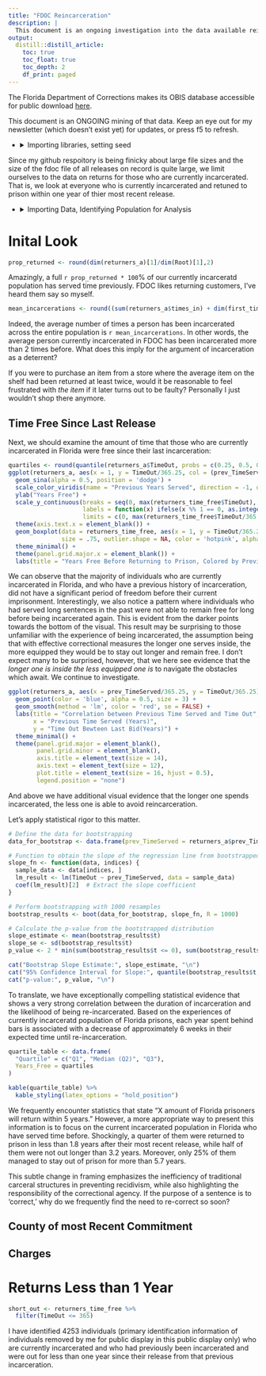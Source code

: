 ```yaml
---
title: "FDOC Reincarceration"
description: |
  This document is an ongoing investigation into the data available reincarcerations in Florida. I choose not to use the term "recidivism", as the term implies a focus on reoffending and the idea of a "criminal" identity, rather than acknowledging the complex social, economic, and systemic factors at play.
output:
  distill::distill_article:
    toc: true
    toc_float: true
    toc_depth: 2
    df_print: paged
---
```

The Florida Department of Corrections makes its OBIS database accessible for public download [here](https://fdc.myflorida.com/pub/obis_request.html).

This document is an ONGOING mining of that data. Keep an eye out for my newsletter (which doesn’t exist yet) for updates, or press f5 to refresh.

<ul>
    <li>
      <details>
        <summary>Importing libraries, setting seed</summary>
        <p>
```r
# Packages utilized:
pkgs = c("readxl",
         "dplyr",
         "DT",
         "ggforce",
         "kableExtra",
         "viridis",
         "boot")
inst = lapply(pkgs, library, character.only = TRUE)
set.seed(8675309)
```
  </p>
  </details>
  </li>
</ul>

Since my github respoitory is being finicky about large file sizes and the size of the fdoc file of all releases on record is quite large, we limit ourselves to the data on returns for those who are currently incarcerated. That is, we look at everyone who is currently incarcerated and retuned to prison within one year of thier most recent release.

<ul>
    <li>
      <details>
        <summary>Importing Data, Identifying Population for Analysis</summary>
        <p>
```r
base_dir <- "/Users/johnwise/Downloads"
Root <- read_excel(paste0(base_dir, "/Inmate_Active_2023-10.XLSX"))
Incarhist <- read_excel(paste0(base_dir, "/Inmate_Active_2023-10.XLSX"), sheet = 6)

first_timers <- Incarhist %>%
  arrange(DCNumber, desc(ReceiptDate)) %>%
  group_by(DCNumber) %>%
  mutate(row_num = row_number()) %>%
  filter(row_num <= 2) %>%
  select(-row_num) %>%
  count(DCNumber) %>%
  filter(n==1)
```
Remove first-timers from analysis
```r
returners <- anti_join(Incarhist, first_timers, by ='DCNumber')
# grab the two most recent receipts of those who have returned
returners_current_and_last <- returners %>%
  arrange(DCNumber, desc(ReceiptDate)) %>%
  group_by(DCNumber) %>%
  mutate(row_num = row_number()) %>%
  filter(row_num <= 2) %>%
  select(-row_num)
```
Calcualte time total time served for each person prior to most recent incarceration
```r
served_prior <- returners %>%
  mutate(time_served = ifelse(!is.na(ReleaseDate), as.numeric(difftime(ReleaseDate, ReceiptDate, units = "days")), NA)) %>%
  group_by(DCNumber) %>%
  summarize(prev_TimeServed = sum(time_served, na.rm = TRUE))
```
Discovering the amount of time each person was free last time they were out
```r
returners_time_free <- returners_current_and_last %>%
  group_by(DCNumber) %>%
  summarise(TimeOut = as.numeric(difftime(max(ReceiptDate, na.rm = TRUE), max(ReleaseDate, na.rm = TRUE), units = "days"))) %>% # Note, there were 7 entires for which a negative time free was calculated. Investigation shows
  filter(TimeOut >= 0) # that this is due to these individuals having missing most ReceiptDate for most recent conviction.
# We omit these 7 observations for the purpose of this analysis
```
Determining how many times each person has been incarcerated
```r
times_in <- returners %>%
  group_by(DCNumber) %>%
  summarize(times_in = n())
```

Going back to fetch general information on those identified, compiling with calculated values
```r
returners_a <- merge(merge(merge(Root, returners_time_free, by = 'DCNumber'), served_prior, by = 'DCNumber'), times_in, by = 'DCNumber')
```
Removing outlier
```r
# Not sure why the FDOC has the individual with DC Number 872984 as initially coming to prison on 1901-01-01, but we will omit this individual from our analyses as well.
returners_a <- returners_a[-which(returners_a['DCNumber']=='872984'),]
```

  </p>
  </details>
  </li>
</ul>


# Inital Look

```r
prop_returned <- round(dim(returners_a)[1]/dim(Root)[1],2)
```

Amazingly, a full `r prop_returned * 100`% of our currently incarceratd population has served time previously. FDOC likes returning customers, I've heard them say so myself.

```r
mean_incarcerations <- round((sum(returners_a$times_in) + dim(first_timers)[1])/dim(Root)[1],2)
```

Indeed, the average number of times a person has been incarcerated across the entire population is `r mean_incarcerations`. In other words, the average person currently incarcerated in FDOC has been incarcerated more than 2 times before. What does this imply for the argument of incarceration as a deterrent?

If you were to purchase an item from a store where the average item on the shelf had been returned at least twice, would it be reasonable to feel frustrated with *the item* if it later turns out to be faulty? Personally I just wouldn't shop there anymore.

## Time Free Since Last Release
Next, we should examine the amount of time that those who are currently incarcerated in Florida were free since their last incarceration:

```r
quartiles <- round(quantile(returners_a$TimeOut, probs = c(0.25, 0.5, 0.75))/365.25, 1)
ggplot(returners_a, aes(x = 1, y = TimeOut/365.25, col = (prev_TimeServed/365.25))) +
  geom_sina(alpha = 0.5, position = 'dodge') +
  scale_color_viridis(name = "Previous Years Served", direction = -1, option = "D") +
  ylab("Years Free") +
  scale_y_continuous(breaks = seq(0, max(returners_time_free$TimeOut), by = 1),
                     labels = function(x) ifelse(x %% 1 == 0, as.integer(x), ""),
                     limits = c(0, max(returners_time_free$TimeOut/365.25))) +
  theme(axis.text.x = element_blank()) +
  geom_boxplot(data = returners_time_free, aes(x = 1, y = TimeOut/365.25), 
               size = .75, outlier.shape = NA, color = 'hotpink', alpha = 0.1) +
  theme_minimal() +
  theme(panel.grid.major.x = element_blank()) +
  labs(title = "Years Free Before Returning to Prison, Colored by Previous Fl. Time Served")
```

We can observe that the majority of individuals who are currently incarcerated in Florida, and who have a previous history of incarceration, did not have a significant period of freedom before their current imprisonment. Interestingly, we also notice a pattern where individuals who had served long sentences in the past were not able to remain free for long before being incarcerated again. This is evident from the darker points towards the bottom of the visual. This result may be surprising to those unfamiliar with the experience of being incarcerated, the assumption being that with effective correctional measures the longer one serves inside, the more equipped they would be to stay out longer and remain free. I don't expect many to be surprised, however, that we here see evidence that the *longer one is inside the less equipped one is* to navigate the obstacles which await. We continue to investigate.

```r
ggplot(returners_a, aes(x = prev_TimeServed/365.25, y = TimeOut/365.25)) +
  geom_point(color = 'blue', alpha = 0.5, size = 3) +
  geom_smooth(method = 'lm', color = 'red', se = FALSE) +
  labs(title = "Correlation between Previous Time Served and Time Out",
       x = "Previous Time Served (Years)",
       y = "Time Out Bewteen Last Bid(Years)") + 
  theme_minimal() +
  theme(panel.grid.major = element_blank(),
        panel.grid.minor = element_blank(),
        axis.title = element_text(size = 14),
        axis.text = element_text(size = 12),
        plot.title = element_text(size = 16, hjust = 0.5),
        legend.position = "none") 
```

And above we have additional visual evidence that the longer one spends incarcerated, the less one is able to avoid reincarceration.

Let's apply statistical rigor to this matter.

```r
# Define the data for bootstrapping
data_for_bootstrap <- data.frame(prev_TimeServed = returners_a$prev_TimeServed, TimeOut = returners_a$TimeOut)

# Function to obtain the slope of the regression line from bootstrapped samples
slope_fn <- function(data, indices) {
  sample_data <- data[indices, ]
  lm_result <- lm(TimeOut ~ prev_TimeServed, data = sample_data)
  coef(lm_result)[2]  # Extract the slope coefficient
}

# Perform bootstrapping with 1000 resamples
bootstrap_results <- boot(data_for_bootstrap, slope_fn, R = 1000)

# Calculate the p-value from the bootstrapped distribution
slope_estimate <- mean(bootstrap_results$t)
slope_se <- sd(bootstrap_results$t)
p_value <- 2 * min(sum(bootstrap_results$t <= 0), sum(bootstrap_results$t >= 0)) / length(bootstrap_results$t)
```

```r
cat("Bootstrap Slope Estimate:", slope_estimate, "\n")
cat("95% Confidence Interval for Slope:", quantile(bootstrap_results$t, c(0.025, 0.975)), "\n")
cat("p-value:", p_value, "\n")
```
To translate, we have exceptionally compelling statistical evidence that shows a very strong correlation between the duration of incarceration and the likelihood of being re-incarcerated. Based on the experiences of currently incarceratd population of Florida prisons, each year spent behind bars is associated with a decrease of approximately 6 weeks in their expected time until re-incarceration.

```r
quartile_table <- data.frame(
  "Quartile" = c("Q1", "Median (Q2)", "Q3"),
  Years_Free = quartiles
)

kable(quartile_table) %>% 
  kable_styling(latex_options = "hold_position")

```


We frequently encounter statistics that state "X amount of Florida prisoners will return within 5 years." However, a more appropriate way to present this information is to focus on the current incarcerated population in Florida who have served time before. Shockingly, a quarter of them were returned to prison in less than 1.8 years after their most recent release, while half of them were not out longer than 3.2 years. Moreover, only 25% of them managed to stay out of prison for more than 5.7 years.

This subtle change in framing emphasizes the inefficiency of traditional carceral structures in preventing recidivism, while also highlighting the responsibility of the correctional agency. If the purpose of a sentence is to 'correct,' why do we frequently find the need to re-correct so soon?


## County of most Recent Commitment


## Charges


# Returns Less than 1 Year

```r
short_out <- returners_time_free %>%
  filter(TimeOut <= 365)
```
I have identified 4253 individuals (primary identification information of individuals removed by me for public display in this public display only) who are currently incarcerated and who had previously been incarcerated and were out for less than one year since their release from that previous incarceration.

